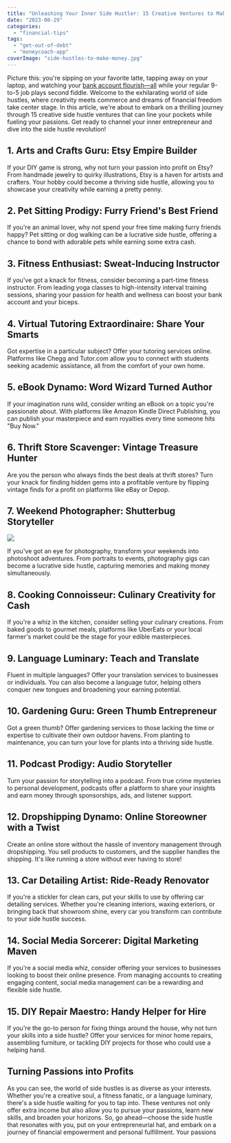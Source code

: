 ```yaml
---
title: "Unleashing Your Inner Side Hustler: 15 Creative Ventures to Make Money"
date: "2023-08-29"
categories: 
  - "financial-tips"
tags: 
  - "get-out-of-debt"
  - "moneycoach-app"
coverImage: "side-hustles-to-make-money.jpg"
---
```


Picture this: you're sipping on your favorite latte, tapping away on your laptop, and watching your [bank account flourish—all](/blog/how-can-i-make-1000-dollars-a-month-in-passive-income) while your regular 9-to-5 job plays second fiddle. Welcome to the exhilarating world of side hustles, where creativity meets commerce and dreams of financial freedom take center stage. In this article, we're about to embark on a thrilling journey through 15 creative side hustle ventures that can line your pockets while fueling your passions. Get ready to channel your inner entrepreneur and dive into the side hustle revolution!

## 1. Arts and Crafts Guru: Etsy Empire Builder

If your DIY game is strong, why not turn your passion into profit on Etsy? From handmade jewelry to quirky illustrations, Etsy is a haven for artists and crafters. Your hobby could become a thriving side hustle, allowing you to showcase your creativity while earning a pretty penny.

## 2. Pet Sitting Prodigy: Furry Friend's Best Friend

If you're an animal lover, why not spend your free time making furry friends happy? Pet sitting or dog walking can be a lucrative side hustle, offering a chance to bond with adorable pets while earning some extra cash.

## 3. Fitness Enthusiast: Sweat-Inducing Instructor

If you've got a knack for fitness, consider becoming a part-time fitness instructor. From leading yoga classes to high-intensity interval training sessions, sharing your passion for health and wellness can boost your bank account and your biceps.

## 4. Virtual Tutoring Extraordinaire: Share Your Smarts

Got expertise in a particular subject? Offer your tutoring services online. Platforms like Chegg and Tutor.com allow you to connect with students seeking academic assistance, all from the comfort of your own home.

## 5. eBook Dynamo: Word Wizard Turned Author

If your imagination runs wild, consider writing an eBook on a topic you're passionate about. With platforms like Amazon Kindle Direct Publishing, you can publish your masterpiece and earn royalties every time someone hits "Buy Now."

## 6. Thrift Store Scavenger: Vintage Treasure Hunter

Are you the person who always finds the best deals at thrift stores? Turn your knack for finding hidden gems into a profitable venture by flipping vintage finds for a profit on platforms like eBay or Depop.

## 7. Weekend Photographer: Shutterbug Storyteller

![](https://images.pexels.com/photos/2272940/pexels-photo-2272940.jpeg?auto=compress&cs=tinysrgb&w=1260&h=750&dpr=2)

If you've got an eye for photography, transform your weekends into photoshoot adventures. From portraits to events, photography gigs can become a lucrative side hustle, capturing memories and making money simultaneously.

## 8. Cooking Connoisseur: Culinary Creativity for Cash

If you're a whiz in the kitchen, consider selling your culinary creations. From baked goods to gourmet meals, platforms like UberEats or your local farmer's market could be the stage for your edible masterpieces.

## 9. Language Luminary: Teach and Translate

Fluent in multiple languages? Offer your translation services to businesses or individuals. You can also become a language tutor, helping others conquer new tongues and broadening your earning potential.

## 10. Gardening Guru: Green Thumb Entrepreneur

Got a green thumb? Offer gardening services to those lacking the time or expertise to cultivate their own outdoor havens. From planting to maintenance, you can turn your love for plants into a thriving side hustle.

## 11. Podcast Prodigy: Audio Storyteller

Turn your passion for storytelling into a podcast. From true crime mysteries to personal development, podcasts offer a platform to share your insights and earn money through sponsorships, ads, and listener support.

## 12. Dropshipping Dynamo: Online Storeowner with a Twist

Create an online store without the hassle of inventory management through dropshipping. You sell products to customers, and the supplier handles the shipping. It's like running a store without ever having to store!

## 13. Car Detailing Artist: Ride-Ready Renovator

If you're a stickler for clean cars, put your skills to use by offering car detailing services. Whether you're cleaning interiors, waxing exteriors, or bringing back that showroom shine, every car you transform can contribute to your side hustle success.

## 14. Social Media Sorcerer: Digital Marketing Maven

If you're a social media whiz, consider offering your services to businesses looking to boost their online presence. From managing accounts to creating engaging content, social media management can be a rewarding and flexible side hustle.

## 15. DIY Repair Maestro: Handy Helper for Hire

If you're the go-to person for fixing things around the house, why not turn your skills into a side hustle? Offer your services for minor home repairs, assembling furniture, or tackling DIY projects for those who could use a helping hand.

## Turning Passions into Profits

As you can see, the world of side hustles is as diverse as your interests. Whether you're a creative soul, a fitness fanatic, or a language luminary, there's a side hustle waiting for you to tap into. These ventures not only offer extra income but also allow you to pursue your passions, learn new skills, and broaden your horizons. So, go ahead—choose the side hustle that resonates with you, put on your entrepreneurial hat, and embark on a journey of financial empowerment and personal fulfillment. Your passions